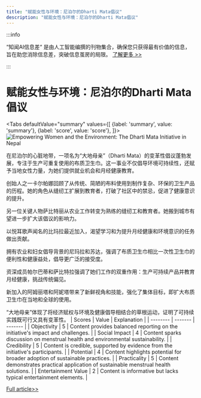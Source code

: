 ```yaml
---
title: "赋能女性与环境：尼泊尔的Dharti Mata倡议"
description: "赋能女性与环境：尼泊尔的Dharti Mata倡议"
---
```



:::info

“知闻AI信息差“ 是由人工智能编撰的刊物集合，确保您只获得最有价值的信息，旨在助您消除信息差，突破信息茧房的局限。  [了解更多 >>](/)

:::

# 赋能女性与环境：尼泊尔的Dharti Mata倡议


<Tabs
	defaultValue="summary"
	values={[
	{label: 'summary', value: 'summary'},
	{label: 'score', value: 'score'},
]}>
<TabItem value="summary">
<img
  src="https://image.informedainews.com/2024/06/Soc-GW8-1717382604-0.jpg"
  alt="Empowering Women and the Environment: The Dharti Mata Initiative in Nepal"
/>



在尼泊尔的心脏地带，一项名为“大地母亲”（Dharti Mata）的变革性倡议蓬勃发展，专注于生产可重复使用的布质卫生巾。这一事业不仅倡导环境可持续性，还赋予当地女性力量，为她们提供就业机会和月经健康教育。

创始人之一卡尔帕娜回顾了从传统、简陋的布料使用到制作复杂、环保的卫生产品的历程。她的角色从缝纫工扩展到教育者，打破了社区中的禁忌，促进了健康意识的提升。

另一位关键人物萨比特丽从农业工作转变为熟练的缝纫工和教育者。她搬到城市有望进一步扩大该倡议的影响力。

以悦耳歌声闻名的比玛拉最近加入，渴望学习和为提升月经健康和环境意识的任务做出贡献。

拥有农业和妇女倡导背景的尼玛拉和苏达，强调了布质卫生巾相比一次性卫生巾的便利性和健康益处，倡导更广泛的接受度。

资深成员帕尔巴蒂和萨比特拉强调了她们工作的双重作用：生产可持续产品并教育月经健康，挑战传统偏见。

新加入的阿姆丽塔和阿妮塔带来了新鲜视角和技能，强化了集体目标，即扩大布质卫生巾在当地和全球的使用。

“大地母亲”体现了将经济赋权与环境及健康倡导相结合的草根运动，证明了可持续实践既可行又具有变革性。
</TabItem>
<TabItem value="score">
	| Scores     | Value   | Explanation |
	| -------- | ------- | ------- |
	| Objectivity  | 5    | Content provides balanced reporting on the initiative's impact and challenges.    |
	| Social Impact | 4     | Content sparks discussion on menstrual health and environmental sustainability.    |
	| Credibility    | 5    | Content is credible, supported by evidence from the initiative's participants.    |
	| Potential    | 4    | Content highlights potential for broader adoption of sustainable practices.    |
	| Practicality    | 5    | Content demonstrates practical application of sustainable menstrual health solutions.    |
	| Entertainment Value    | 2    | Content is informative but lacks typical entertainment elements.    |
</TabItem>
</Tabs>

[Full article>>](https://matters.town/a/m9ey82y0kvkd)
